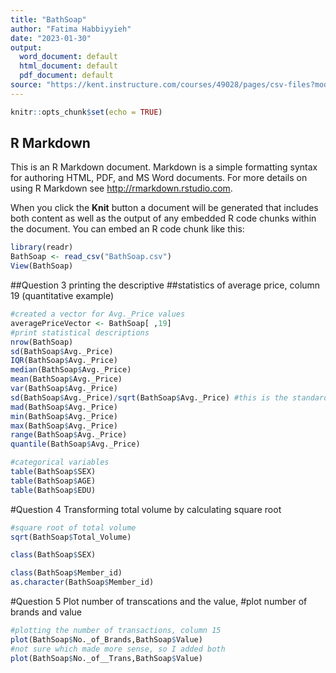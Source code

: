```yaml
---
title: "BathSoap"
author: "Fatima Habbiyyieh"
date: "2023-01-30"
output:
  word_document: default
  html_document: default
  pdf_document: default
source: "https://kent.instructure.com/courses/49028/pages/csv-files?module_ item_id=2596971"
---
```


```r
knitr::opts_chunk$set(echo = TRUE)
```

## R Markdown

This is an R Markdown document. Markdown is a simple formatting syntax for authoring HTML, PDF, and MS Word documents. For more details on using R Markdown see <http://rmarkdown.rstudio.com>.

When you click the **Knit** button a document will be generated that includes both content as well as the output of any embedded R code chunks within the document. You can embed an R code chunk like this:

```r
library(readr)
BathSoap <- read_csv("BathSoap.csv")
View(BathSoap)
```

##Question 3 printing the descriptive 
##statistics of average price, column 19  (quantitative example)
```r
#created a vector for Avg._Price values
averagePriceVector <- BathSoap[ ,19]
#print statistical descriptions
nrow(BathSoap)
sd(BathSoap$Avg._Price)
IQR(BathSoap$Avg._Price)
median(BathSoap$Avg._Price)
mean(BathSoap$Avg._Price)
var(BathSoap$Avg._Price)
sd(BathSoap$Avg._Price)/sqrt(BathSoap$Avg._Price) #this is the standard error
mad(BathSoap$Avg._Price)
min(BathSoap$Avg._Price)
max(BathSoap$Avg._Price)
range(BathSoap$Avg._Price)
quantile(BathSoap$Avg._Price)

#categorical variables
table(BathSoap$SEX)
table(BathSoap$AGE)
table(BathSoap$EDU)
```

#Question 4 Transforming total volume by calculating square root
```r
#square root of total volume
sqrt(BathSoap$Total_Volume)

class(BathSoap$SEX)

class(BathSoap$Member_id)
as.character(BathSoap$Member_id)
```

#Question 5 Plot number of transcations and the value,
#plot number of brands and value
```r
#plotting the number of transactions, column 15
plot(BathSoap$No._of_Brands,BathSoap$Value)
#not sure which made more sense, so I added both
plot(BathSoap$No._of__Trans,BathSoap$Value)
```
```r


```
